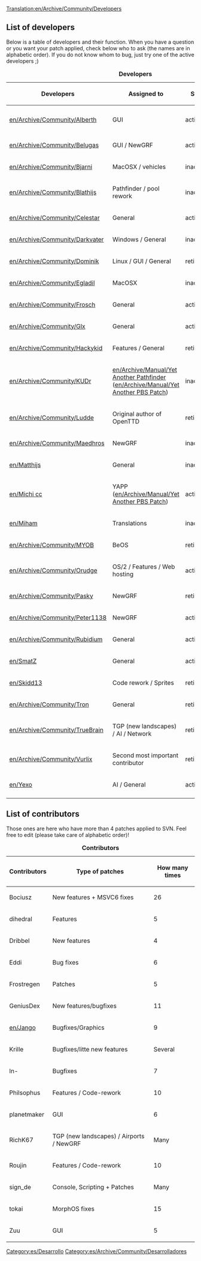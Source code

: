 [[Translation:en/Archive/Community/Developers]]
{{es/Traducción|Developers|0}}

==List of developers==
Below is a table of developers and their function. When you have a question or you want your patch applied, check below who to ask (the names are in alphabetic order). If you do not know whom to bug, just try one of the active developers ;)

{| {{en/Wikitable}}
|+ '''Developers'''
|- style="background:#efefef"
! Developers !! Assigned to !! Status !! Joined !! Left
|-
|[[en/Archive/Community/Alberth]] || GUI || active || pre 0.7 || -
|-
|[[en/Archive/Community/Belugas]] || GUI / NewGRF || active || 0.4.6 || -
|-
|[[en/Archive/Community/Bjarni]] || MacOSX / vehicles || inactive || ? || -
|-
|[[en/Archive/Community/Blathijs]] ||Pathfinder / pool rework  || inactive || 0.3.0 || -
|-
|[[en/Archive/Community/Celestar]] || General || active(?) || 0.3.5 || -
|-
|[[en/Archive/Community/Darkvater]] || Windows / General || inactive(?) || ? || -
|-
|[[en/Archive/Community/Dominik]] || Linux / GUI / General || retired || 0.3.0 || 0.3.6
|-
|[[en/Archive/Community/Egladil]] || MacOSX || inactive || 0.4.6 || -
|-
|[[en/Archive/Community/Frosch]] || General || active || 0.6 || -
|-
|[[en/Archive/Community/Glx]] || General || active || 0.4.8 || -
|-
|[[en/Archive/Community/Hackykid]] || Features / General || retired || 0.4 || 0.4
|-
|[[en/Archive/Community/KUDr]] || [[en/Archive/Manual/Yet Another Pathfinder]] ([[en/Archive/Manual/Yet Another PBS Patch]]) || inactive || 0.4.8 || -
|-
|[[en/Archive/Community/Ludde]] || Original author of OpenTTD || retired || pre 0.1 || 0.3.3 
|-
|[[en/Archive/Community/Maedhros]] || NewGRF || inactive || 0.5.0 || -
|-
|[[en/Matthijs]] ||General || inactive || 0.3.5 || -
|-
|[[en/Michi cc]] || YAPP ([[en/Archive/Manual/Yet Another PBS Patch]]) || active || 0.6.3 || - 
|-
|[[en/Miham]] || Translations || inactive || ? || - 
|-
|[[en/Archive/Community/MYOB]] || BeOS || retired || 0.1 || 0.3.3
|-
|[[en/Archive/Community/Orudge]] || OS/2 / Features / Web hosting || active || pre 0.1 || -
|-
|[[en/Archive/Community/Pasky]] || NewGRF || retired || 0.3.0 || 0.3.6
|-
|[[en/Archive/Community/Peter1138]] || NewGRF || active || 0.4.5 || -
|-
|[[en/Archive/Community/Rubidium]] || General || active || 0.4.8 || -
|-
|[[en/SmatZ]] || General || active || 0.6 || -
|-
|[[en/Skidd13]] || Code rework / Sprites || retired || 0.6 || 0.7
|-
|[[en/Archive/Community/Tron]] || General || retired || ? || ?
|-
|[[en/Archive/Community/TrueBrain]] || TGP (new landscapes) / AI / Network || retired || 0.3.0 || pre 0.7
|-
|[[en/Archive/Community/Vurlix]] || Second most important contributor || retired || 0.1 || 0.3.2
|-
|[[en/Yexo]] || AI / General || active || 0.6.3 || -
|-
|}

==List of contributors==

Those ones are here who have more than 4 patches applied to SVN. Feel free to edit (please take care of alphabetic order)!

{| {{en/Wikitable}}
|+ '''Contributors'''
|- style="background:#efefef"
! Contributors !! Type of patches !! How many times
|-
|Bociusz || New features + MSVC6 fixes || 26
|-
|dihedral || Features || 5
|-
|Dribbel || New features || 4
|-
|Eddi || Bug fixes || 6
|-
|Frostregen || Patches || 5
|-
|GeniusDex || New features/bugfixes || 11
|-
|[[en/Jango]] || Bugfixes/Graphics || 9
|-
|Krille || Bugfixes/litte new features || Several
|-
|ln- || Bugfixes || 7
|-
|Philsophus || Features / Code-rework || 10
|-
|planetmaker || GUI || 6
|-
|RichK67 || TGP (new landscapes) / Airports / NewGRF || Many
|-
|Roujin || Features / Code-rework || 10
|-
|sign_de || Console, Scripting + Patches || Many
|-
|tokai || MorphOS fixes || 15
|-
|Zuu || GUI || 5
|}

[[Category:es/Desarrollo]]
[[Category:es/Archive/Community/Desarrolladores]]